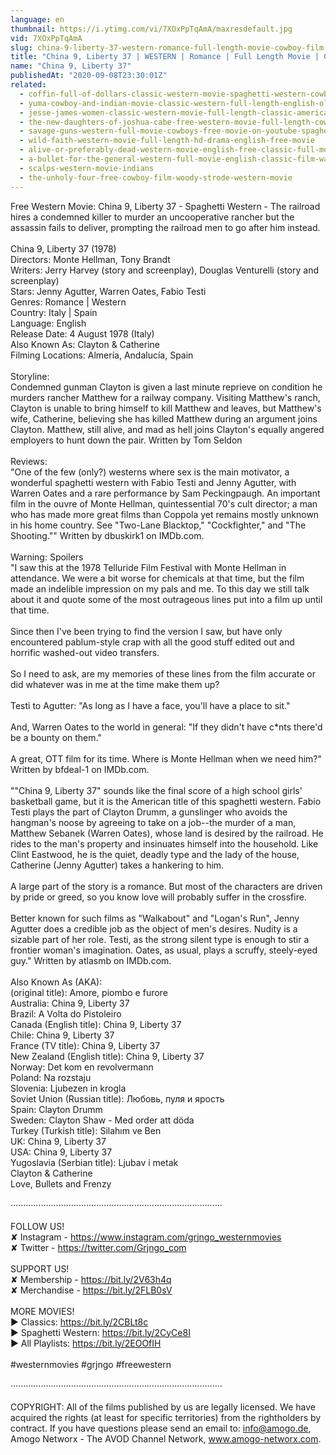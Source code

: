 ```yaml
---
language: en
thumbnail: https://i.ytimg.com/vi/7XOxPpTqAmA/maxresdefault.jpg
vid: 7XOxPpTqAmA
slug: china-9-liberty-37-western-romance-full-length-movie-cowboy-film-wild-west
title: "China 9, Liberty 37 | WESTERN | Romance | Full Length Movie | Cowboy Film | Wild West"
name: "China 9, Liberty 37"
publishedAt: "2020-09-08T23:30:01Z"
related:
  - coffin-full-of-dollars-classic-western-movie-spaghetti-western-cowboys-full-movies
  - yuma-cowboy-and-indian-movie-classic-western-full-length-english-old-wild-west
  - jesse-james-women-classic-western-movie-full-length-classic-american-cowboy-film-english
  - the-new-daughters-of-joshua-cabe-free-western-movie-full-length-cowboy-film
  - savage-guns-western-full-movie-cowboys-free-movie-on-youtube-spaghetti-western
  - wild-faith-western-movie-full-length-hd-drama-english-free-movie
  - alive-or-preferably-dead-western-movie-english-free-classic-full-movie
  - a-bullet-for-the-general-western-full-movie-english-classic-film-watchfree-cowboyfilm
  - scalps-western-movie-indians
  - the-unholy-four-free-cowboy-film-woody-strode-western-movie
---
```


Free Western Movie: China 9, Liberty 37 - Spaghetti Western - The railroad hires a condemned killer to murder an uncooperative rancher but the assassin fails to deliver, prompting the railroad men to go after him instead. <br />
<br />
China 9, Liberty 37 (1978)<br />
Directors: Monte Hellman, Tony Brandt<br />
Writers: Jerry Harvey (story and screenplay), Douglas Venturelli (story and screenplay) <br />
Stars: Jenny Agutter, Warren Oates, Fabio Testi <br />
Genres: Romance | Western <br />
Country: Italy | Spain<br />
Language: English<br />
Release Date: 4 August 1978 (Italy) <br />
Also Known As: Clayton & Catherine <br />
Filming Locations: Almería, Andalucía, Spain <br />
<br />
Storyline:<br />
Condemned gunman Clayton is given a last minute reprieve on condition he murders rancher Matthew for a railway company. Visiting Matthew's ranch, Clayton is unable to bring himself to kill Matthew and leaves, but Matthew's wife, Catherine, believing she has killed Matthew during an argument joins Clayton. Matthew, still alive, and mad as hell joins Clayton's equally angered employers to hunt down the pair. Written by Tom Seldon<br />
<br />
Reviews:<br />
"One of the few (only?) westerns where sex is the main motivator, a wonderful spaghetti western with Fabio Testi and Jenny Agutter, with Warren Oates and a rare performance by Sam Peckingpaugh. An important film in the ouvre of Monte Hellman, quintessential 70's cult director; a man who has made more great films than Coppola yet remains mostly unknown in his home country. See "Two-Lane Blacktop," "Cockfighter," and "The Shooting."" Written by dbuskirk1 on IMDb.com.<br />
<br />
Warning: Spoilers<br />
"I saw this at the 1978 Telluride Film Festival with Monte Hellman in attendance. We were a bit worse for chemicals at that time, but the film made an indelible impression on my pals and me. To this day we still talk about it and quote some of the most outrageous lines put into a film up until that time.<br />
<br />
Since then I've been trying to find the version I saw, but have only encountered pablum-style crap with all the good stuff edited out and horrific washed-out video transfers.<br />
<br />
So I need to ask, are my memories of these lines from the film accurate or did whatever was in me at the time make them up?<br />
<br />
Testi to Agutter: "As long as I have a face, you'll have a place to sit."<br />
<br />
And, Warren Oates to the world in general: "If they didn't have c*nts there'd be a bounty on them."<br />
<br />
A great, OTT film for its time. Where is Monte Hellman when we need him?" Written by bfdeal-1 on IMDb.com.<br />
<br />
""China 9, Liberty 37" sounds like the final score of a high school girls' basketball game, but it is the American title of this spaghetti western. Fabio Testi plays the part of Clayton Drumm, a gunslinger who avoids the hangman's noose by agreeing to take on a job--the murder of a man, Matthew Sebanek (Warren Oates), whose land is desired by the railroad. He rides to the man's property and insinuates himself into the household. Like Clint Eastwood, he is the quiet, deadly type and the lady of the house, Catherine (Jenny Agutter) takes a hankering to him.<br />
<br />
A large part of the story is a romance. But most of the characters are driven by pride or greed, so you know love will probably suffer in the crossfire.<br />
<br />
Better known for such films as "Walkabout" and "Logan's Run", Jenny Agutter does a credible job as the object of men's desires. Nudity is a sizable part of her role. Testi, as the strong silent type is enough to stir a frontier woman's imagination. Oates, as usual, plays a scruffy, steely-eyed guy." Written by atlasmb on IMDb.com.<br />
<br />
Also Known As (AKA):<br />
(original title): Amore, piombo e furore<br />
Australia: China 9, Liberty 37<br />
Brazil: A Volta do Pistoleiro<br />
Canada (English title): China 9, Liberty 37<br />
Chile: China 9, Liberty 37<br />
France (TV title): China 9, Liberty 37<br />
New Zealand (English title): China 9, Liberty 37<br />
Norway: Det kom en revolvermann<br />
Poland: Na rozstaju<br />
Slovenia: Ljubezen in krogla<br />
Soviet Union (Russian title): Любовь, пуля и ярость<br />
Spain: Clayton Drumm<br />
Sweden: Clayton Shaw - Med order att döda<br />
Turkey (Turkish title): Silahım ve Ben<br />
UK: China 9, Liberty 37<br />
USA: China 9, Liberty 37<br />
Yugoslavia (Serbian title): Ljubav i metak<br />
 Clayton & Catherine<br />
 Love, Bullets and Frenzy<br />
<br />
····················································································<br />
<br />
FOLLOW US!<br />
✘ Instagram - https://www.instagram.com/grjngo_westernmovies<br />
✘ Twitter - https://twitter.com/Grjngo_com<br />
<br />
SUPPORT US!<br />
✘ Membership - https://bit.ly/2V63h4q<br />
✘ Merchandise - https://bit.ly/2FLB0sV<br />
<br />
MORE MOVIES! <br />
► Classics: https://bit.ly/2CBLt8c <br />
► Spaghetti Western: https://bit.ly/2CyCe8I <br />
► All Playlists: https://bit.ly/2EOOfIH <br />
<br />
#westernmovies #grjngo #freewestern<br />
<br />
····················································································<br />
<br />
COPYRIGHT: All of the films published by us are legally licensed. We have acquired the rights (at least for specific territories) from the rightholders by contract. If you have questions please send an email to: info@amogo.de, Amogo Networx - The AVOD Channel Network, www.amogo-networx.com.